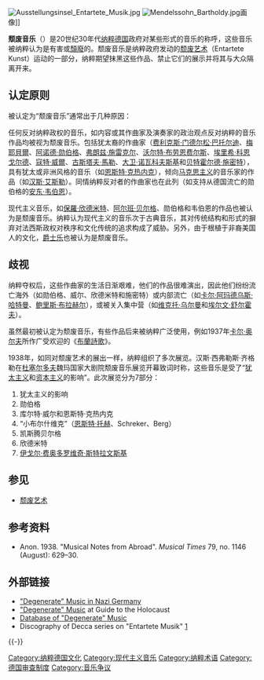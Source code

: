 [[File:Ausstellungsinsel_Entartete_Musik.jpg|thumb]]
[[File:Mendelssohn_Bartholdy.jpg|thumb]]画像]]

'''颓废音乐'''（{{lang-de|Entartete Musik}}）是20世纪30年代[[纳粹德国|纳粹德国]]政府对某些形式的音乐的称呼，这些音乐被纳粹认为是有害或[[頹廢|頹廢]]的。颓废音乐是纳粹政府发动的[[颓废艺术|颓废艺术]]（Entartete Kunst）运动的一部分，纳粹期望抹黑这些作品、禁止它们的展示并将其与大众隔离开来。

==认定原则==
被认定为“颓废音乐”通常出于几种原因：

任何反对纳粹政权的音乐，如内容或其作曲家及演奏家的政治观点反对纳粹的音乐作品均被视为颓废音乐。包括犹太裔的作曲家（[[费利克斯·门德尔松·巴托尔迪|费利克斯·门德尔松·巴托尔迪]]、[[梅耶貝爾|梅耶貝爾]]、[[阿诺德·勋伯格|阿诺德·勋伯格]]、[[弗朗兹·施雷克尔|弗朗兹·施雷克尔]]、[[沃尔特·布劳恩费尔斯|沃尔特·布劳恩费尔斯]]、[[埃里希·科恩戈尔德|埃里希·科恩戈尔德]]、[[寇特·威爾|寇特·威爾]]、[[古斯塔夫·馬勒|古斯塔夫·馬勒]]、[[大卫·诺瓦科夫斯基|大卫·诺瓦科夫斯基]]和[[贝特霍尔德·施密特|贝特霍尔德·施密特]]），具有犹太或非洲风格的音乐（如[[恩斯特·克热内克|恩斯特·克热内克]]），倾向[[马克思主义|马克思主义]]的音乐家的作品（如[[汉斯·艾斯勒|汉斯·艾斯勒]]）。同情纳粹反对者的作曲家也在此列（如支持从德国流亡的勋伯格的[[安东·韦伯恩|安东·韦伯恩]]）。

现代主义音乐，如[[保羅·欣德米特|保羅·欣德米特]]、[[阿尔班·贝尔格|阿尔班·贝尔格]]、勋伯格和韦伯恩的作品也被认为是颓废音乐。纳粹认为现代主义的音乐次于古典音乐，其对传统结构和形式的摒弃对法西斯政权对秩序和文化传统的追求构成了威胁。另外，由于根植于非裔美国人的文化，[[爵士乐|爵士乐]]也被认为是颓废音乐。

==歧视==
纳粹夺权后，这些作曲家的生活日渐艰难，他们的作品很难演出，因此他们纷纷流亡海外（如勋伯格、威尔、欣德米特和施密特）或内部流亡（如[[卡尔·阿玛德乌斯·哈特曼|卡尔·阿玛德乌斯·哈特曼]]、[[鲍里斯·布拉赫尔|鲍里斯·布拉赫尔]]），或被关入集中营（如[[维克托·乌尔曼|维克托·乌尔曼]]和[[埃尔文·舒尔霍夫|埃尔文·舒尔霍夫]]）。

虽然最初被认定为颓废音乐，有些作品后来被纳粹广泛使用，例如1937年[[卡尔·奥尔夫|卡尔·奥尔夫]]所作广受欢迎的《[[布蘭詩歌_(奧爾夫)|布蘭詩歌]]》。

1938年，如同对颓废艺术的展出一样，纳粹组织了多次展览。汉斯·西弗勒斯·齐格勒在[[杜塞尔多夫|杜塞尔多夫]]魏玛国家大剧院颓废音乐展览开幕致词时称，这些音乐是受了“[[犹太人|犹太主义]]和[[资本主义|资本主义]]的影响”。此次展览分为7部分：

#犹太主义的影响
#勋伯格
#库尔特·威尔和恩斯特·克热内克
#“小布尔什维克”（[[恩斯特·托赫|恩斯特·托赫]]、Schreker、Berg）
#凯斯腾贝尔格
#欣德米特
#[[伊戈尔·费奥多罗维奇·斯特拉文斯基|伊戈尔·费奥多罗维奇·斯特拉文斯基]]

==参见==
* [[颓废艺术|颓废艺术]]

== 参考资料 ==
*Anon. 1938. "Musical Notes from Abroad". ''Musical Times'' 79, no. 1146 (August): 629–30.

== 外部链接 ==
*[http://germanhistorydocs.ghi-dc.org/sub_image.cfm?image_id=2082 "Degenerate" Music in Nazi Germany] {{Wayback|url=http://germanhistorydocs.ghi-dc.org/sub_image.cfm?image_id=2082 |date=20170814090327 }}
*[http://fcit.usf.edu/HOLOCAUST/arts/musDegen.htm "Degenerate" Music] {{Wayback|url=http://fcit.usf.edu/HOLOCAUST/arts/musDegen.htm |date=20190916185602 }} at Guide to the Holocaust
*[http://www.ebonyband.nl/en/ Database of "Degenerate" Music] {{Wayback|url=http://www.ebonyband.nl/en/ |date=20130908021624 }}
*Discography of Decca series on "Entartete Musik" [http://www.deccaclassics.com/us/series/comp_series?ID=ENTMUS]

{{-}}
{{纳粹党}}

{{DEFAULTSORT:Degenerate Music}}
[[Category:纳粹德国文化|Category:纳粹德国文化]]
[[Category:现代主义音乐|Category:现代主义音乐]]
[[Category:纳粹术语|Category:纳粹术语]]
[[Category:德国审查制度|Category:德国审查制度]]
[[Category:音乐争议|Category:音乐争议]]
